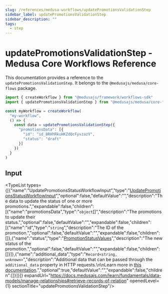 ```yaml
---
slug: /references/medusa-workflows/updatePromotionsValidationStep
sidebar_label: updatePromotionsValidationStep
sidebar_description: ""
tags:
  - step
---
```



# updatePromotionsValidationStep - Medusa Core Workflows Reference

This documentation provides a reference to the `updatePromotionsValidationStep`. It belongs to the `@medusajs/medusa/core-flows` package.

```ts title="src/workflows/my-workflow.ts"
import { createWorkflow } from "@medusajs/framework/workflows-sdk"
import { updatePromotionsValidationStep } from "@medusajs/medusa/core-flows"

const myWorkflow = createWorkflow(
  "my-workflow",
  () => {
    const data = updatePromotionsValidationStep({
      "promotionsData": [{
        "id": "id_8RHhRkuHKZdQcFyvzazV",
        "status": "draft"
      }]
    })
  }
)
```
  

## Input

<TypeList types={[{"name":"UpdatePromotionsStatusWorkflowInput","type":"[UpdatePromotionsStatusWorkflowInput](../../../../types/core_flows.UpdatePromotionsStatusWorkflowInput/page.mdx)","optional":false,"defaultValue":"","description":"The data to update the status of one or more promotions.","expandable":false,"children":[{"name":"promotionsData","type":"`object`[]","description":"The promotions to update their status.","optional":false,"defaultValue":"","expandable":false,"children":[{"name":"id","type":"`string`","description":"The ID of the promotion.","optional":false,"defaultValue":"","expandable":false,"children":[]},{"name":"status","type":"[PromotionStatusValues](../../../../../promotion/types/promotion.PromotionStatusValues/page.mdx)","description":"The new status of the promotion.","optional":false,"defaultValue":"","expandable":false,"children":[]}]},{"name":"additional_data","type":"`Record<string, unknown>`","description":"Additional data that can be passed through the `additional_data` property in HTTP requests.\n\nLearn more in [this documentation](https://docs.medusajs.com/learn/fundamentals/api-routes/additional-data).","optional":true,"defaultValue":"","expandable":false,"children":[]}]}]} expandUrl="https://docs.medusajs.com/learn/fundamentals/data-models/manage-relationships#retrieve-records-of-relation" openedLevel={1} sectionTitle="updatePromotionsValidationStep"/>
